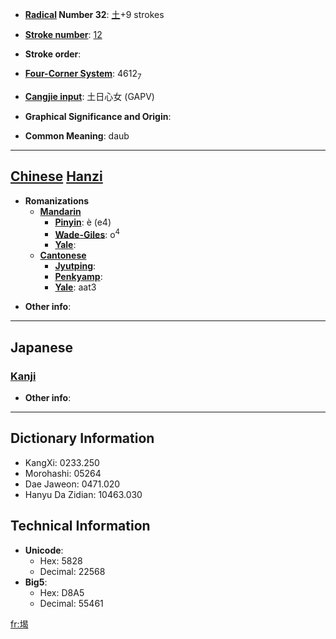 * '''[[Wiktionary:Chinese radical index| Radical]] Number 32''': [[Wiktionary:Chinese radical index 土|土]]+9 strokes

* '''[[Wiktionary:Chinese total strokes index|Stroke number]]''': [[Wiktionary:Chinese total strokes index 12|12]]

* '''Stroke order''': 

* '''[[Wiktionary:Chinese four corner index|Four-Corner System]]''': 4612<sub>7</sub>

* '''[[Wiktionary:Chinese Cangjie index|Cangjie input]]''': 土日心女 (GAPV)

* '''Graphical Significance and Origin''': 

* '''Common Meaning''': daub

----

== [[Chinese]] [[Hanzi]] ==

* '''Romanizations'''
** '''[[Mandarin]]'''
*** '''[[Pinyin]]''': è (e4)
*** '''[[Wade-Giles]]''': o<sup>4</sup>
*** '''[[Yale]]''': 
** '''[[Cantonese]]'''
*** '''[[Jyutping]]''':
*** '''[[Penkyamp]]''': 
*** '''[[Yale]]''': aat3

* '''Other info''': 

----

==Japanese==
===[[Kanji]]===
{{kanji|on readings=[[げつ]] (getsu), [[げち]] (gechi), [[あつ]] (atsu), [[あち]] (achi), [[あい]] (ai)
|kun readings=[[るせき]] (ruseki), [[ほこり]] (hokori)
}}

* '''Other info''':  

----

== Dictionary Information ==

* KangXi: 0233.250
* Morohashi: 05264
* Dae Jaweon: 0471.020
* Hanyu Da Zidian: 10463.030

== Technical Information ==

* '''Unicode''':
** Hex: 5828
** Decimal: 22568
* '''Big5''':
** Hex: D8A5
** Decimal: 55461

[[fr:堨]]